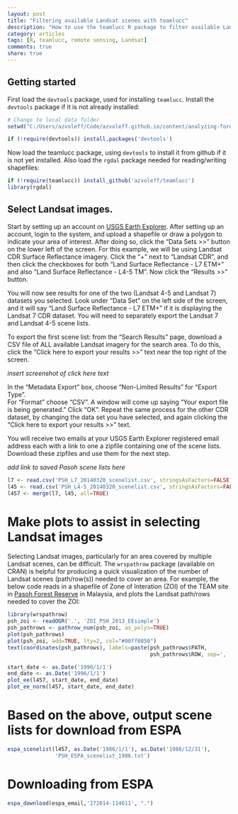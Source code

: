 ```yaml
---
layout: post
title: "Filtering available Landsat scenes with teamlucc"
description: "How to use the teamlucc R package to filter available Landsat scenes based on date, sensor, and percent cloud cover"
category: articles
tags: [R, teamlucc, remote sensing, Landsat]
comments: true
share: true
---
```


## Getting started

First load the `devtools` package, used for installing `teamlucc`. Install the 
`devtools` package if it is not already installed:

```r
# Change to local data folder
setwd("C:/Users/azvoleff/Code/azvoleff.github.io/content/analyzing-forest-change-with-gfcanalysis")
```

```r
if (!require(devtools)) install.packages('devtools')
```

Now load the teamlucc package, using `devtools` to install it from github if it 
is not yet installed. Also load the `rgdal` package needed for reading/writing 
shapefiles:

```r
if (!require(teamlucc)) install_github('azvoleff/teamlucc')
library(rgdal)
```

## Select Landsat images.

Start by setting up an account on [USGS Earth 
Explorer](http://www.earthexplorer.usgs.gov). After setting up an account, 
login to the system, and upload a shapefile or draw a polygon to indicate your 
area of interest. After doing so, click the "Data Sets >>" button on the lower 
left of the screen. For this example, we will be using Landsat CDR Surface 
Reflectance imagery. Click the "+" next to "Landsat CDR", and then click the 
checkboxes for both "Land Surface Reflectance - L7 ETM+" and also "Land Surface 
Reflectance - L4-5 TM". Now click the "Results >>" button.

You will now see results for one of the two (Landsat 4-5 and Landsat 7) 
datasets you selected. Look under "Data Set" on the left side of the screen, 
and it will say "Land Surface Reflectance - L7 ETM+" if it is displaying the 
Landsat 7 CDR dataset. You will need to separately export the Landsat 7 and 
Landsat 4-5 scene lists.

To export the first scene list: from the "Search Results" page, download a CSV 
file of ALL available Landsat imagery for the search area. To do this, click 
the "Click here to export your results >>" text near the top right of the 
screen.

*insert screenshot of click here text*

In the "Metadata Export" box, choose "Non-Limited Results" for "Export Type".  
For "Format" choose "CSV". A window will come up saying "Your export file is 
being generated." Click "OK". Repeat the same process for the other CDR 
dataset, by changing the data set you have selected, and again clicking the 
"Click here to export your results >>" text.

You will receive two emails at your USGS Earth Explorer registered email 
address each with a link to one a zipfile containing one of the scene lists. 
Download these zipfiles and use them for the next step.

*add link to saved Pasoh scene lists here*

```r
l7 <- read.csv('PSH_L7_20140320_scenelist.csv', stringsAsFactors=FALSE)
l45 <- read.csv('PSH_L4-5_20140320_scenelist.csv', stringsAsFactors=FALSE)
l457 <- merge(l7, l45, all=TRUE)
```

# Make plots to assist in selecting Landsat images

Selecting Landsat images, particularly for an area covered by multiple Landsat 
scenes, can be difficult. The `wrspathrow` package (available on CRAN) is 
helpful for producing a quick visualization of the number of Landsat scenes 
(path/row(s)) needed to cover an area. For example, the below code reads in a 
shapefile of Zone of Interation (ZOI) of the TEAM site in [Pasoh Forest 
Reserve](http://www.teamnetwork.org/network/sites/pasoh-national-forest) in 
Malaysia, and plots the Landsat path/rows needed to cover the ZOI:

```r
library(wrspathrow)
psh_zoi <- readOGR('.', 'ZOI_PSH_2013_EEsimple')
psh_pathrows <- pathrow_num(psh_zoi, as_polys=TRUE)
plot(psh_pathrows)
plot(psh_zoi, add=TRUE, lty=2, col="#00ff0050")
text(coordinates(psh_pathrows), labels=paste(psh_pathrows$PATH, 
                                             psh_pathrows$ROW, sep=', '))
```

```r
start_date <- as.Date('1990/1/1')
end_date <- as.Date('1996/1/1')
plot_ee(l457, start_date, end_date)
plot_ee_norm(l457, start_date, end_date)
```

# Based on the above, output scene lists for download from ESPA

```r
espa_scenelist(l457, as.Date('1986/1/1'), as.Date('1986/12/31'), 
               'PSH_ESPA_scenelist_1986.txt')
```

# Downloading from ESPA
```r
espa_download(espa_email,'272014-114611', ".")
```
